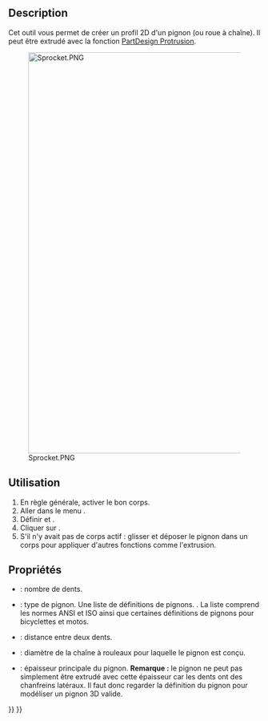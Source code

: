 <languages/>

{{Docnav/fr
|[[PartDesign_Scaled/fr|Mise à l'échelle]]
|[[PartDesign_InvoluteGear/fr|Engrenage à développante]]
|[[PartDesign_Workbench/fr|Atelier PartDesign]]
|IconL=PartDesign_Scaled.svg
|IconR=PartDesign_InvoluteGear.svg
|IconC=Workbench_PartDesign.svg
}}

{{GuiCommand/fr
|Name=PartDesign Sprocket
|Name/fr=PartDesign Pignon
|MenuLocation=PartDesign → Créer un pignon...
|Workbenches=[[PartDesign_Workbench/fr|PartDesign]]
|Version=0.19
}}

== Description == 

Cet outil vous permet de créer un profil 2D d'un pignon (ou roue à chaîne). Il peut être extrudé avec la fonction [[PartDesign_Pad/fr|PartDesign Protrusion]].

[[File:Sprocket.PNG|800px]]

<span id="Usage"></span>
==Utilisation== 

<div class="mw-translate-fuzzy">
# En règle générale, activer le bon corps.
# Aller dans le menu {{MenuCommand|PartDesign → [[File:PartDesign_Sprocket.svg|16px]] Créer un pignon...}}.
# Définir {{PropertyData|Number Of Teeth}} et {{PropertyData|Sprocket Reference}}.
# Cliquer sur {{Button|OK}}.
# S'il n'y avait pas de corps actif : glisser et déposer le pignon dans un corps pour appliquer d'autres fonctions comme l'extrusion.
</div>

<span id="Properties"></span>
== Propriétés ==

* {{PropertyData|Number Of Teeth}} : nombre de dents.
* {{PropertyData|Sprocket Reference}} : type de pignon. Une liste de définitions de pignons. {{Version/fr|0.20}}. La liste comprend les normes ANSI et ISO ainsi que certaines définitions de pignons pour bicyclettes et motos.
* {{PropertyData|Pitch}} : distance entre deux dents.
* {{PropertyData|Roller Diameter}} : diamètre de la chaîne à rouleaux pour laquelle le pignon est conçu.
* {{PropertyData|Thickness}} : épaisseur principale du pignon. '''Remarque :''' le pignon ne peut pas simplement être extrudé avec cette épaisseur car les dents ont des chanfreins latéraux. Il faut donc regarder la définition du pignon pour modéliser un pignon 3D valide. {{Version/fr|0.20}}


{{Docnav/fr
|[[PartDesign_Scaled/fr|Mise à l'échelle]]
|[[PartDesign_InvoluteGear/fr|Engrenage à développante]]
|[[PartDesign_Workbench/fr|Atelier PartDesign]]
|IconL=PartDesign_Scaled.svg
|IconR=PartDesign_InvoluteGear.svg
|IconC=Workbench_PartDesign.svg
}}

{{PartDesign Tools navi{{#translation:}}}}
{{Userdocnavi{{#translation:}}}}